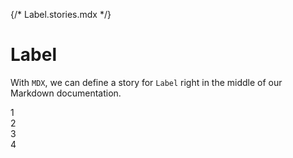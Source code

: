 {/* Label.stories.mdx */}



<Meta title="Section" component={Section} />

# Label

With `MDX`, we can define a story for `Label` right in the middle of our Markdown documentation.

<Canvas>
  <Story name="Main">
    <Section size={1} style={{ marginTop: '4px', textAlign: 'center' }}>
      1
    </Section>
    <Section size="2" className="forjens" style={{ marginTop: '14px', textAlign: 'center' }}>
      2
    </Section>
    <Section size="3" style={{ marginTop: '4px', textAlign: 'center' }}>
      3
    </Section>
    <Section size="4" style={{ marginTop: '4px', textAlign: 'center' }}>
      4
    </Section>
  </Story>
</Canvas>
